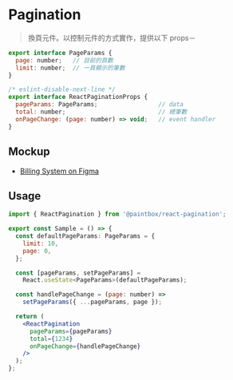 

<Meta title="React/Navigation/Pagination/Doc" />

# Pagination

> 換頁元件。以控制元件的方式實作，提供以下 props－

```javascript
export interface PageParams {
  page: number;   // 目前的頁數
  limit: number;  // 一頁顯示的筆數
}

/* eslint-disable-next-line */
export interface ReactPaginationProps {
  pageParams: PageParams;                 // data
  total: number;                          // 總筆數
  onPageChange: (page: number) => void;   // event handler
}
```

## Mockup

- [Billing System on Figma](https://www.figma.com/file/rvTsTJLCarPAEYvdXQuRDY/Billing-System---1.0.0?node-id=5284%3A14144)

## Usage 

```jsx
import { ReactPagination } from '@paintbox/react-pagination';

export const Sample = () => {
  const defaultPageParams: PageParams = {
    limit: 10,
    page: 0,
  };

  const [pageParams, setPageParams] =
    React.useState<PageParams>(defaultPageParams);

  const handlePageChange = (page: number) =>
    setPageParams({ ...pageParams, page });

  return (
    <ReactPagination
      pageParams={pageParams}
      total={1234}
      onPageChange={handlePageChange}
    />
  );
};
```